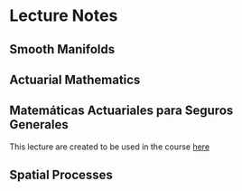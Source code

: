 <!------------------------------------------------------------------------------------------------->
# Lecture Notes

<!------------------------------------------------------------------------------------------------->
## Smooth Manifolds

<!------------------------------------------------------------------------------------------------->
## Actuarial Mathematics

<!------------------------------------------------------------------------------------------------->
## Matemáticas Actuariales para Seguros Generales

This lecture are created to be used in the course 
<a href="https://pedroguarderas.github.io/seguros_generales/materia.html">here</a>

<!------------------------------------------------------------------------------------------------->
## Spatial Processes

<!------------------------------------------------------------------------------------------------->
<!-- ## Manifolds and Quatum Field Theory -->

